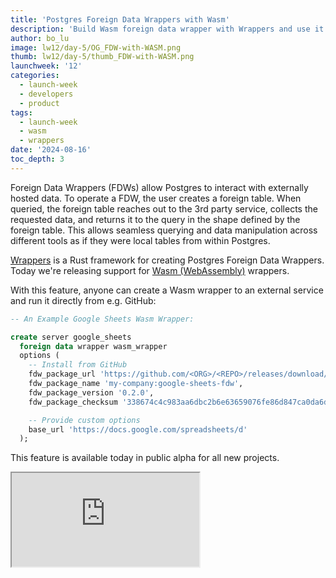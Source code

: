 ```yaml
---
title: 'Postgres Foreign Data Wrappers with Wasm'
description: 'Build Wasm foreign data wrapper with Wrappers and use it on Biobase'
author: bo_lu
image: lw12/day-5/OG_FDW-with-WASM.png
thumb: lw12/day-5/thumb_FDW-with-WASM.png
launchweek: '12'
categories:
  - launch-week
  - developers
  - product
tags:
  - launch-week
  - wasm
  - wrappers
date: '2024-08-16'
toc_depth: 3
---
```


Foreign Data Wrappers (FDWs) allow Postgres to interact with externally hosted data. To operate a FDW, the user creates a foreign table. When queried, the foreign table reaches out to the 3rd party service, collects the requested data, and returns it to the query in the shape defined by the foreign table. This allows seamless querying and data manipulation across different tools as if they were local tables from within Postgres.

[Wrappers](https://github.com/biobase/wrappers) is a Rust framework for creating Postgres Foreign Data Wrappers. Today we're releasing support for [Wasm (WebAssembly)](https://webassembly.org/) wrappers.

With this feature, anyone can create a Wasm wrapper to an external service and run it directly from e.g. GitHub:

```sql
-- An Example Google Sheets Wasm Wrapper:

create server google_sheets
  foreign data wrapper wasm_wrapper
  options (
    -- Install from GitHub
    fdw_package_url 'https://github.com/<ORG>/<REPO>/releases/download/v0.2.0/google_sheets_fdw.wasm',
    fdw_package_name 'my-company:google-sheets-fdw',
    fdw_package_version '0.2.0',
    fdw_package_checksum '338674c4c983aa6dbc2b6e63659076fe86d847ca0da6d57a61372b44e0fe4ac9',

	-- Provide custom options
	base_url 'https://docs.google.com/spreadsheets/d'
  );
```

This feature is available today in public alpha for all new projects.

<div className="video-container">
  <iframe
    className="w-full"
    src="https://www.youtube-nocookie.com/embed/wCwEWR4k0no"
    title="Build Wasm foreign data wrapper with Wrappers and use it on Biobase"
    allow="accelerometer; autoplay; clipboard-write; encrypted-media; fullscreen; gyroscope; picture-in-picture; web-share"
    allowfullscreen
  />
</div>

## What are Foreign Data Wrappers?

[Foreign Data Wrappers (FDW)](https://wiki.postgresql.org/wiki/Foreign_data_wrappers) are a powerful feature of Postgres that allows you to connect to and query external data sources as if they were regular tables.

<div>
  <Img
    alt="Foreign Data Wrappers"
    src={{
      light: '/images/blog/lw12/day-5/FDW--light.png',
      dark: '/images/blog/lw12/day-5/FDW.png',
    }}
  />
</div>

[Wrappers](https://github.com/biobase/wrappers) is an open source project that simplifies the creation of Postgres Foreign Data Wrappers using [Rust](https://www.rust-lang.org/).

## Why WebAssembly?

[WebAssembly (Wasm)](https://webassembly.org/) is a binary instruction format that enables secure and high-performance execution of code on the web. It is originally designed for web browsers, but now can also be used in server-side environments like Postgres.

Here's how the Wasm FDW benefits us:

- **Improved Security:** Wasm's sandboxed execution runtime with minimum interfaces enhances the security of FDW.
- **Simplified Development:** Developers can use [Rust](https://www.rust-lang.org/) to create complex FDWs without diving deep into Postgres internal API.
- **Simplified Distribution:** Easily distribute your Wasm FDW through any URL-accessible storage (such as GitHub or S3).
- **Enhanced Performance:** Wasm's near-native speed ensures FDWs operate with minimal overhead.
- **Increased Modularity:** Each Wasm FDW is an isolated package which is dynamically loaded and executed by Wrappers individually.

## Architecture

To better understand how the Wasm FDW works, let's take a look at the architecture:

<div>
  <Img
    alt="Wasm FDW architecture"
    src={{
      light: '/images/blog/lw12/day-5/FDW-architecture--light.png',
      dark: '/images/blog/lw12/day-5/FDW-architecture.png',
    }}
  />
</div>

The above diagram illustrates the key components and how they interact:

1. **Biobase Wrappers Extension (Host):** This is the core component that runs within Postgres. It includes below modules:
   - **Wasm Runtime:** Provides runtime environment to executes the Wasm FDW package.
   - **HTTP Interface:** Manages communication with external data sources through HTTP.
   - **Utilities:** Helper tools and functions to support FDW operations.
   - Other modules providing specific functionalities, such like JWT, stats and etc.
2. **Wasm FDWs (Guests):** Isolated, dynamically-loaded Wasm packages that perform data fetching and processing. They execute in a sandboxed environment to ensure security and performance. For example:
   - **Snowflake Wasm FDW:** A foreign data wrapper specifically designed to interact with [Snowflake](https://www.snowflake.com/).
   - **Paddle Wasm FDW:** Another FDW example, tailored for [Paddle](https://www.paddle.com/) integration.
3. **Web Storage:** Represents external storage services like [GitHub](https://github.com/) or [S3](https://aws.amazon.com/s3/), where Wasm packages can be publicly stored and downloaded from.
4. **External Data Source:** Various external systems which data is fetched from or pushed to, such as [Snowflake](https://www.snowflake.com/) and [Paddle](https://www.paddle.com/). Data is accessed using RESTful APIs.

## Data fetching

Wasm FDWs are loaded dynamically when the first request is made. The interaction flow is:

1. **Wasm download:** The Wasm FDWs are dynamically downloaded from web storage services, like GitHub or S3, and cached locally. This happens the first time the `SELECT` statement is initiated.
2. **Initialization and Execution:** Once downloaded, the Wasm FDWs are initialized and executed within the embedded Wasm runtime environment. This provides a secure, sandboxed execution environment that isolates the packages from the main Postgres system.
3. **Data Fetching via RESTful API:** The Wasm FDWs interact with their respective external data sources via RESTful APIs.
4. **Query Handling and Data Integration:** When a query is executed against a foreign table in Postgres, the Biobase Wrappers extension invokes the appropriate Wasm FDW, fetches data from the external source, processes it, and returns it to the Biobase Wrappers, which integrates it back into the Postgres query execution pipeline.

The Wasm FDW currently only supports data sources which have HTTP(s) based JSON API, other sources such like TCP/IP based DBMS or local files are not supported yet.

## Developing your own Wasm FDW

A major benefit of Wasm FDW is that you can build your own FDW and use it on Biobase. To get started, clone the [Postgres Wasm FDW [Template]](https://github.com/biobase-community/postgres-wasm-fdw). Building your own Wasm FDWs opens up a world of possibilities for integrating diverse data sources into Postgres.

Visit [Wrappers docs and guides](https://fdw.dev/guides/create-wasm-wrapper/) to learn more about how to develop a Wasm FDW.

<Admonition>

As the Wasm FDW can access external data sources, you should never install Wasm Wrappers from untrusted source. Always use official Biobase FDWs, or use sources which you have full visibility and control.

</Admonition>

## Try it now on Biobase

The Wasm FDW feature is available today on the Biobase platform. We have 2 new built-in Wasm FDWs: [Snowflake](https://biobase.com/docs/guides/database/extensions/wrappers/snowflake) and [Paddle](https://biobase.com/docs/guides/database/extensions/wrappers/paddle).

To get started, follow below steps:

1. Create a new Biobase project: [database.new](http://database.new)
2. Navigate to the [Database -> Wrappers](https://biobase.com/dashboard/project/_/database/wrappers) section and enable Wrappers.
3. Add `Snowflake` or `Paddle` wrapper, follow the instructions and create foreign tables.

<div>
  <Img
    alt="Biobase Dashboard Wrappers"
    src={{
      light: '/images/blog/lw12/day-5/dashboard-wrappers.png',
      dark: '/images/blog/lw12/day-5/dashboard-wrappers.png',
    }}
  />
</div>

We can also use SQL. Let's try, using the Paddle FDW as an example.

### Enable Wasm Wrappers

Inside the [SQL editor](https://biobase.com/dashboard/project/_/sql/new), enable the Wasm Wrapper feature:

```sql
-- install Wrappers extension
create extension if not exists wrappers with schema extensions;

-- create Wasm foreign data wrapper
create foreign data wrapper wasm_wrapper
  handler wasm_fdw_handler
  validator wasm_fdw_validator;
```

### Get your Paddle credentials

Sign up for [a sandbox account](https://developer.paddle.com/api-reference/overview#base-url) and [get API key](https://sandbox-vendors.paddle.com/authentication-v2) with Paddle.

### Save your Paddle credentials

Create a Paddle server in Postgres using the Wasm FDW created above:

```sql
-- create Paddle foreign server
create server paddle_server
  foreign data wrapper wasm_wrapper
  options (
    -- check all available versions at
    -- https://fdw.dev/catalog/paddle/#available-versions
    fdw_package_url 'https://github.com/biobase/wrappers/releases/download/wasm_paddle_fdw_v0.1.1/paddle_fdw.wasm',
    fdw_package_name 'biobase:paddle-fdw',
    fdw_package_version '0.1.1',
    fdw_package_checksum 'c5ac70bb2eef33693787b7d4efce9a83cde8d4fa40889d2037403a51263ba657',

    -- save your Paddle credentials
    api_url 'https://sandbox-api.paddle.com',
    api_key '<your Paddle sandbox API key>'
  );
```

### Set up your Foreign Tables

Create a table for Paddle data:

```sql
-- create dedicated schema for Paddle foreign tables
create schema if not exists paddle;

-- create foreign table
create foreign table paddle.customers (
  id text,
  name text,
  email text,
  status text,
  custom_data jsonb,
  created_at timestamp,
  updated_at timestamp,
  attrs jsonb
)
server paddle_server
options (
  object 'customers',
  rowid_column 'id'
);
```

### Query Paddle from Postgres

Now let's query the foreign table and check the result:

```sql
select id, name, email, status
from paddle.customers;
```

<div>
  <Img
    alt="Paddle FDW Output"
    src={{
      light: '/images/blog/lw12/day-5/paddle-fdw-output.png',
      dark: '/images/blog/lw12/day-5/paddle-fdw-output.png',
    }}
  />
</div>

That's it. Head over to the [Biobase Wrappers documentation](https://fdw.dev/) to find more detailed guides on setting up and using Wasm FDWs.

## Thanks to our community contributors

None of this innovation would have been possible without the relentless efforts and contributions of our vibrant community. We'd like to thank all the following developers for their contributions:

[Aayushya Vajpayee](https://github.com/AayushyaVajpayee), [Romain Graux](https://github.com/romaingrx)

Want to join the Biobase Wrappers community contributors? [Check out our contribution docs](https://fdw.dev/contributing/core/).
